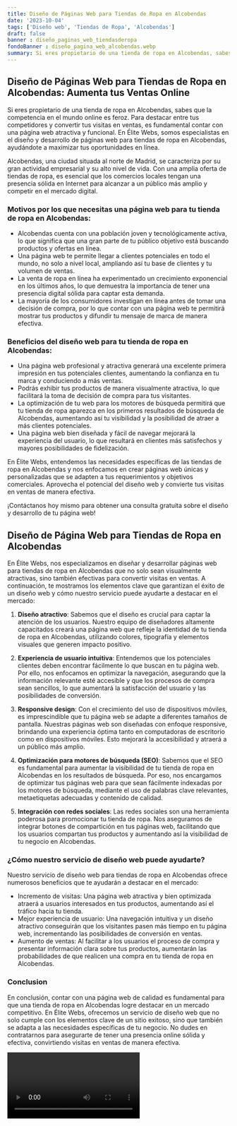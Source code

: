 ```yaml
---
title: Diseño de Páginas Web para Tiendas de Ropa en Alcobendas
date: '2023-10-04'
tags: ['Diseño web', 'Tiendas de Ropa', 'Alcobendas']
draft: false
banner : diseño_paginas_web_tiendasderopa
fondoBanner : diseño_pagina_web_alcobendas.webp
summary: Si eres propietario de una tienda de ropa en Alcobendas, sabes que la competencia en el mundo online es feroz. Para destacar entre tus competidores y convertir tus visitas en ventas, es fundamental contar con una página web atractiva y funcional. En Élite Webs, somos especialistas en el diseño y desarrollo de páginas web para tiendas de ropa en Alcobendas, ayudándote a maximizar tus oportunidades en línea.
---
```


## **Diseño de Páginas Web para Tiendas de Ropa en Alcobendas: Aumenta tus Ventas Online**

Si eres propietario de una tienda de ropa en Alcobendas, sabes que la competencia en el mundo online es feroz. Para destacar entre tus competidores y convertir tus visitas en ventas, es fundamental contar con una página web atractiva y funcional. En Élite Webs, somos especialistas en el diseño y desarrollo de páginas web para tiendas de ropa en Alcobendas, ayudándote a maximizar tus oportunidades en línea.

Alcobendas, una ciudad situada al norte de Madrid, se caracteriza por su gran actividad empresarial y su alto nivel de vida. Con una amplia oferta de tiendas de ropa, es esencial que los comercios locales tengan una presencia sólida en Internet para alcanzar a un público más amplio y competir en el mercado digital.

### **Motivos por los que necesitas una página web para tu tienda de ropa en Alcobendas:**

* Alcobendas cuenta con una población joven y tecnológicamente activa, lo que significa que una gran parte de tu público objetivo está buscando productos y ofertas en línea.
* Una página web te permite llegar a clientes potenciales en todo el mundo, no solo a nivel local, ampliando así tu base de clientes y tu volumen de ventas.
* La venta de ropa en línea ha experimentado un crecimiento exponencial en los últimos años, lo que demuestra la importancia de tener una presencia digital sólida para captar esta demanda.
* La mayoría de los consumidores investigan en línea antes de tomar una decisión de compra, por lo que contar con una página web te permitirá mostrar tus productos y difundir tu mensaje de marca de manera efectiva.

### **Beneficios del diseño web para tu tienda de ropa en Alcobendas:**

* Una página web profesional y atractiva generará una excelente primera impresión en tus potenciales clientes, aumentando la confianza en tu marca y conduciendo a más ventas.
* Podrás exhibir tus productos de manera visualmente atractiva, lo que facilitará la toma de decisión de compra para tus visitantes.
* La optimización de tu web para los motores de búsqueda permitirá que tu tienda de ropa aparezca en los primeros resultados de búsqueda de Alcobendas, aumentando así tu visibilidad y la posibilidad de atraer a más clientes potenciales.
* Una página web bien diseñada y fácil de navegar mejorará la experiencia del usuario, lo que resultará en clientes más satisfechos y mayores posibilidades de fidelización.

En Élite Webs, entendemos las necesidades específicas de las tiendas de ropa en Alcobendas y nos enfocamos en crear páginas web únicas y personalizadas que se adapten a tus requerimientos y objetivos comerciales. Aprovecha el potencial del diseño web y convierte tus visitas en ventas de manera efectiva.

¡Contáctanos hoy mismo para obtener una consulta gratuita sobre el diseño y desarrollo de tu página web!

<GifSeo />

<Cta />

## Diseño de Página Web para Tiendas de Ropa en Alcobendas

En Élite Webs, nos especializamos en diseñar y desarrollar páginas web para tiendas de ropa en Alcobendas que no solo sean visualmente atractivas, sino también efectivas para convertir visitas en ventas. A continuación, te mostramos los elementos clave que garantizan el éxito de un diseño web y cómo nuestro servicio puede ayudarte a destacar en el mercado:

1. **Diseño atractivo**: Sabemos que el diseño es crucial para captar la atención de los usuarios. Nuestro equipo de diseñadores altamente capacitados creará una página web que refleje la identidad de tu tienda de ropa en Alcobendas, utilizando colores, tipografía y elementos visuales que generen impacto positivo.

2. **Experiencia de usuario intuitiva**: Entendemos que los potenciales clientes deben encontrar fácilmente lo que buscan en tu página web. Por ello, nos enfocamos en optimizar la navegación, asegurando que la información relevante esté accesible y que los procesos de compra sean sencillos, lo que aumentará la satisfacción del usuario y las posibilidades de conversión.

3. **Responsive design**: Con el crecimiento del uso de dispositivos móviles, es imprescindible que tu página web se adapte a diferentes tamaños de pantalla. Nuestras páginas web son diseñadas con enfoque responsive, brindando una experiencia óptima tanto en computadoras de escritorio como en dispositivos móviles. Esto mejorará la accesibilidad y atraerá a un público más amplio.

4. **Optimización para motores de búsqueda (SEO)**: Sabemos que el SEO es fundamental para aumentar la visibilidad de tu tienda de ropa en Alcobendas en los resultados de búsqueda. Por eso, nos encargamos de optimizar tus páginas web para que sean fácilmente indexadas por los motores de búsqueda, mediante el uso de palabras clave relevantes, metaetiquetas adecuadas y contenido de calidad.

5. **Integración con redes sociales**: Las redes sociales son una herramienta poderosa para promocionar tu tienda de ropa. Nos aseguramos de integrar botones de compartición en tus páginas web, facilitando que los usuarios compartan tus productos y aumentando así la visibilidad de tu negocio en Alcobendas.

### ¿Cómo nuestro servicio de diseño web puede ayudarte?

Nuestro servicio de diseño web para tiendas de ropa en Alcobendas ofrece numerosos beneficios que te ayudarán a destacar en el mercado:

- Incremento de visitas: Una página web atractiva y bien optimizada atraerá a usuarios interesados en tus productos, aumentando así el tráfico hacia tu tienda.
- Mejor experiencia de usuario: Una navegación intuitiva y un diseño atractivo conseguirán que los visitantes pasen más tiempo en tu página web, incrementando las posibilidades de conversión en ventas.
- Aumento de ventas: Al facilitar a los usuarios el proceso de compra y presentar información clara sobre tus productos, aumentarán las probabilidades de que realicen una compra en tu tienda de ropa en Alcobendas.

### Conclusion

En conclusión, contar con una página web de calidad es fundamental para que una tienda de ropa en Alcobendas logre destacar en un mercado competitivo. En Élite Webs, ofrecemos un servicio de diseño web que no solo cumple con los elementos clave de un sitio exitoso, sino que también se adapta a las necesidades específicas de tu negocio. No dudes en contratarnos para asegurarte de tener una presencia online sólida y efectiva, convirtiendo visitas en ventas de manera efectiva.

<Video />

<CtaBot job='Tiendas de Ropa' city='Alcobendas'/>

<Gmaps query='Alcobendas+españa+maps' />